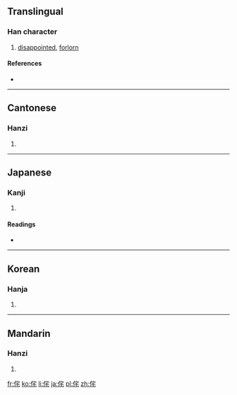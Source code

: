==Translingual==

===Han character===
{{Han char|rn=9|rad=人|as=06|sn=8|four=2321<sub>4</sub>|canj=人十竹心 (OJHP)}}

# [[disappointed]], [[forlorn]]

====References====
* {{Han ref|kx=0102.130|dkj=00602|dj=0216.110|hdz=10154.030|uh=4F98|ud=20376|bh=CBB2|bd=52146}}

----

==Cantonese==

===Hanzi===
{{yue-hanzi|jyut=|y=cha3}}

# {{defn|lang=yue|sort=人06}}

----

==Japanese==

===Kanji===
{{ja-kanji|grade=|rs=人06}}

# {{defn|lang=ja|sort=人06}}

====Readings====
* {{ja-readings|on=[[た]] (ta)|kun=[[ほこる]] (hokoru), [[わびる]] (wabiru), [[わびしい]] (wabishii)}}

----

==Korean==

===Hanja===
{{ko-hanja|hangeul=차|rv=cha|mr=ch'a}}

# {{defn|lang=ko|sort=人06}}

----

==Mandarin==

===Hanzi===
{{cmn-hanzi|pin=[[chà]] ([[cha4]]), [[gòng]] ([[gong4]])|wg=ch'a<sup>4</sup>, kung<sup>4</sup>}}

# {{defn|lang=cmn|sort=人06}}

[[fr:侘]]
[[ko:侘]]
[[li:侘]]
[[ja:侘]]
[[pl:侘]]
[[zh:侘]]